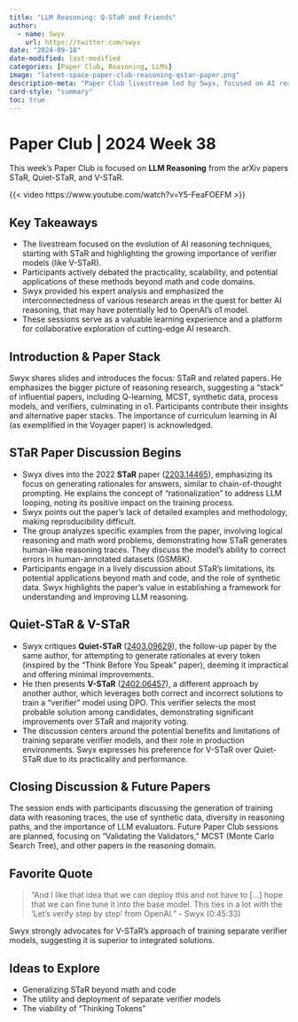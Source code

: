 ```yaml
---
title: "LLM Reasoning: Q-STaR and Friends"
author:
  - name: Swyx
    url: https://twitter.com/swyx
date: "2024-09-18"
date-modified: last-modified
categories: [Paper Club, Reasoning, LLMs]
image: "latent-space-paper-club-reasoning-qstar-paper.png"
description-meta: "Paper Club livestream led by Swyx, focused on AI reasoning papers, particularly STaR and its successors (Quiet-STaR & V-STaR), potentially relevant to OpenAI's o1 model."
card-style: "summary"
toc: true
---
```

# Paper Club | 2024 Week 38

This week's Paper Club is focused on **LLM Reasoning** from the arXiv papers STaR, Quiet-STaR, and V-STaR.

{{< video https://www.youtube.com/watch?v=Y5-FeaFOEFM >}}

## Key Takeaways

* The livestream focused on the evolution of AI reasoning techniques, starting with STaR and highlighting the growing importance of verifier models (like V-STaR). 
* Participants actively debated the practicality, scalability, and potential applications of these methods beyond math and code domains. 
* Swyx provided his expert analysis and emphasized the interconnectedness of various research areas in the quest for better AI reasoning, that may have potentially led to OpenAI's o1 model. 
* These sessions serve as a valuable learning experience and a platform for collaborative exploration of cutting-edge AI research. 

## Introduction & Paper Stack
Swyx shares slides and introduces the focus: STaR and related papers. He emphasizes the bigger picture of reasoning research, suggesting a "stack" of influential papers, including Q-learning, MCST, synthetic data, process models, and verifiers, culminating in o1. Participants contribute their insights and alternative paper stacks. The importance of curriculum learning in AI (as exemplified in the Voyager paper) is acknowledged.

## STaR Paper Discussion Begins
* Swyx dives into the 2022 **STaR** paper ([2203.14465](https://arxiv.org/abs/2203.14465)), emphasizing its focus on generating rationales for answers, similar to chain-of-thought prompting. He explains the concept of "rationalization" to address LLM looping, noting its positive impact on the training process.
* Swyx points out the paper's lack of detailed examples and methodology, making reproducibility difficult. 
* The group analyzes specific examples from the paper, involving logical reasoning and math word problems, demonstrating how STaR generates human-like reasoning traces. They discuss the model's ability to correct errors in human-annotated datasets (GSM8K). 
* Participants engage in a lively discussion about STaR's limitations, its potential applications beyond math and code, and the role of synthetic data. Swyx highlights the paper's value in establishing a framework for understanding and improving LLM reasoning.

## Quiet-STaR & V-STaR
* Swyx critiques **Quiet-STaR** ([2403.09629](https://arxiv.org/abs/2403.09629)), the follow-up paper by the same author, for attempting to generate rationales at every token (inspired by the "Think Before You Speak" paper), deeming it impractical and offering minimal improvements. 
* He then presents **V-STaR** ([2402.06457](https://arxiv.org/abs/2402.06457)), a different approach by another author, which leverages both correct and incorrect solutions to train a "verifier" model using DPO. This verifier selects the most probable solution among candidates, demonstrating significant improvements over STaR and majority voting.  
* The discussion centers around the potential benefits and limitations of training separate verifier models, and their role in production environments. Swyx expresses his preference for V-STaR over Quiet-STaR due to its practicality and performance.

## Closing Discussion & Future Papers
The session ends with participants discussing the generation of training data with reasoning traces, the use of synthetic data, diversity in reasoning paths, and the importance of LLM evaluators. Future Paper Club sessions are planned, focusing on "Validating the Validators," MCST (Monte Carlo Search Tree), and other papers in the reasoning domain.

## Favorite Quote
> "And I like that idea that we can deploy this and not have to [...] hope that we can fine tune it into the base model. This ties in a lot with the 'Let's verify step by step' from OpenAI." - Swyx (0:45:33)

Swyx strongly advocates for V-STaR's approach of training separate verifier models, suggesting it is superior to integrated solutions.

## Ideas to Explore
* Generalizing STaR beyond math and code
* The utility and deployment of separate verifier models
* The viability of "Thinking Tokens"
